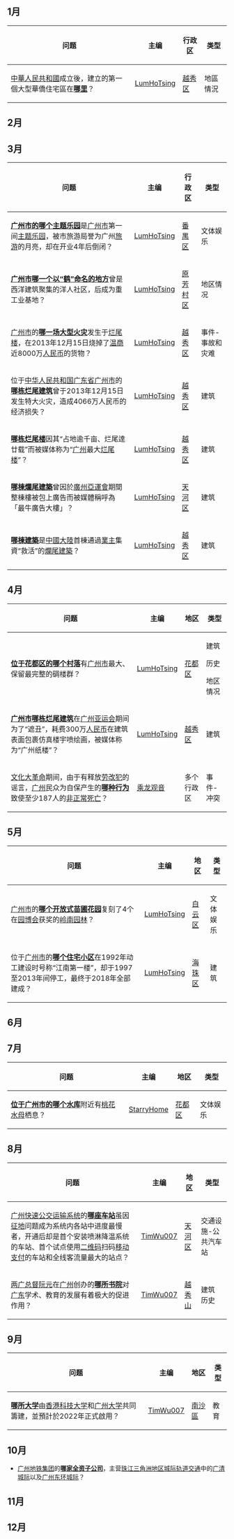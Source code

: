 {{update often}}
== 1月 ==
{| class="wikitable"
!问题
!主编
!行政区
!类型
|-
|[[中華人民共和國|中華人民共和國]]成立後，建立的第一個大型華僑住宅區在'''[[華僑新村_(廣州)|哪里]]'''？
|[[User:LumHoTsing|LumHoTsing]]
|[[越秀区|越秀区]]
|地區情況
|}

== 2月 ==
== 3月 ==
{| class="wikitable"
!问题
!主编
!行政区
!类型
|-
|
[[飛龍世界遊樂城|'''广州市的哪个主题乐园''']]是[[廣州市|广州市]]第一间[[主題樂園|主题乐园]]，被市旅游局誉为广州[[旅遊|旅游]]的月亮，却在开业4年后倒闭？
|[[User:LumHoTsing|LumHoTsing]]
|[[番禺區|番禺区]]
|文体娱乐
|-
|
[[白鹤洞|'''广州市哪一个以“鹤”命名的地方''']]曾是西洋建筑聚集的洋人社区，后成为重工业基地？
|[[User:LumHoTsing|LumHoTsing]]
|[[芳村区|原芳村区]]
|地区情况
|-
|
[[廣州市|广州市]]的[[廣州建業大廈火災|'''哪一场大型火灾''']]发生于[[爛尾樓|烂尾楼]]，在2013年12月15日烧掉了[[浙商#%E6%B8%A9%E5%B7%9E%E5%95%86%E4%BA%BA|温商]]近8000万[[人民幣|人民币]]的货物？
|[[User:LumHoTsing|LumHoTsing]]
|[[越秀区|越秀区]]
|事件-事故和灾难
|-
|
位于[[中华人民共和国|中华人民共和国]][[广东省|广东省]][[广州市|广州市]]的[[建業大廈|'''哪栋烂尾建筑''']]曾于2013年12月15日发生特大火灾，造成4066万人民币的经济损失？
|[[User:LumHoTsing|LumHoTsing]]
|[[越秀区|越秀区]]
|建筑
|-
|
[[澳洲山莊|'''哪栋烂尾楼''']]因其“占地逾千亩、烂尾逹廿载”而被媒体称为“[[廣州|广州]]最大[[爛尾建築|烂尾楼]]”？
|[[User:LumHoTsing|LumHoTsing]]
|[[越秀区|越秀区]]
|建筑
|-
|[[中水廣場|'''哪棟爛尾建築''']]曾因於[[廣州亞運會|廣州亞運會]]期間整棟樓被包上廣告而被媒體稱呼為「最牛廣告大樓」？
|[[User:LumHoTsing|LumHoTsing]]
|[[天河区|天河区]]
|建筑
|-
|[[麓湖御景|'''哪棟建築''']]是[[中國大陸|中國大陸]]首棟通過[[業主|業主]]集資“救活”的[[爛尾建築|爛尾建築]]？
|[[User:LumHoTsing|LumHoTsing]]
|[[越秀区|越秀区]]
|建筑
|}

== 4月 ==
{| class="wikitable"
!问题
!主编
!地区
!类型
|-
|
[[洛場村|'''位于花都区的哪个村落''']]有[[廣州市|广州市]]最大、保留最完整的碉楼群？
|[[User:LumHoTsing|LumHoTsing]]
|[[花都区|花都区]]
|建筑

历史

地区情况
|-
|
[[富都商貿大廈|'''广州市哪栋烂尾建筑''']]在[[广州亚运会|广州亚运会]]期间为了“遮丑”，耗费300万[[人民幣|人民币]]在建筑表面包裹仿真楼宇喷绘画，被媒体称为“广州纸楼”？
|[[User:LumHoTsing|LumHoTsing]]
|[[越秀区|越秀区]]
|建筑
|-
|
[[文化大革命|文化大革命]]期间，由于有释放[[勞改犯|劳改犯]]的谣言，[[廣州|广州]]民众为自保产生的[[广州吊劳改犯事件|'''哪种行为''']]致使至少187人的[[非正常死亡|非正常死亡]]？
|[[User:乘龙观音|乘龙观音]]
|多个行政区
|事件-冲突
|}

== 5月 ==
{| class="wikitable"
!问题
!主编
!地区
!类型
|-
|
[[廣州市|广州市]]的[[陳田花園|'''哪个开放式苗圃花园''']]复刻了4个在[[园博会|园博会]]获奖的[[嶺南園林|岭南园林]]？
|[[User:LumHoTsing|LumHoTsing]]
|[[白云区_(广州市)|白云区]]
|文体娱乐
|-
|
位于[[廣州市|广州市]]的[[明珠花園|'''哪个住宅小区''']]在1992年动工建设时号称“江南第一楼”，却于1997至2013年间停工，最终于2018年全部建成？
|[[User:LumHoTsing|LumHoTsing]]
|[[海珠區|海珠区]]
|建筑
|}

== 6月 ==
== 7月 ==

{| class="wikitable"
!问题
!主编
!地区
!类型
|-
|[[芙蓉嶂水庫|'''位于广州市的哪个水库''']]附近有[[桃花水母|桃花水母]]栖息？
|[[User:StarryHome|StarryHome]]
|[[花都區|花都区]]
|文体娱乐
|}

== 8月 ==
{| class="wikitable"
!问题
!主编
!地区
!类型
|-
|
[[广州快速公交运输系统|广州快速公交运输系统]]的'''[[岗顶站_(广州BRT)|哪座车站]]'''虽因[[土地征收|征地]]问题成为系统内各站中进度最慢者，开通后却是首个安装喷淋降温系统的车站、首个试点使用[[二维码|二维码]]扫码[[移动支付|移动支付]]的车站和全线客流量最大的站点？
|[[User:TimWu007|<bdi>TimWu007</bdi>]] 
|[[天河区|天河区]]
|交通设施-公共汽车站
|-
|
[[两广总督|两广总督]][[阮元|阮元]]在[[广州|广州]]创办的'''[[学海堂|哪所书院]]'''对[[广东|广东]]学术、教育的发展有着极大的促进作用？
|[[User:TimWu007|<bdi>TimWu007</bdi>]] 
|[[越秀山|越秀山]]
|建筑
历史
|}

== 9月 ==
{| class="wikitable"
!问题
!主编
!地区
!类型
|-
|'''[[香港科技大学（广州）|哪所大学]]'''由[[香港科技大學|香港科技大学]]和[[广州大学|广州大学]]共同籌建，並預計於2022年正式啟用？
|[[U:TimWu007|TimWu007]]
|[[南沙区_(广州市)|南沙區]]
|教育
|}

== 10月 ==

*[[广州地铁集团|广州地铁集团]]的'''[[广东城际|哪家全资子公司]]'''，主营[[珠江三角洲地区城际轨道交通|珠江三角洲地区城际轨道交通]]中的[[广清城际铁路|广清城际]]以及[[广佛环线|广州东环城际]]？
== 11月 ==

== 12月 ==